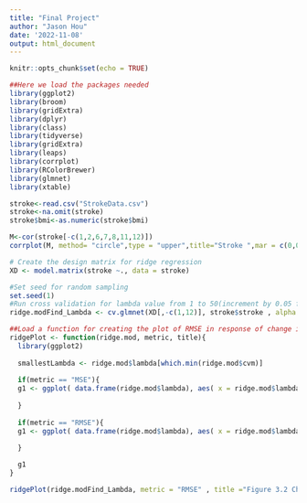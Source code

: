 ```yaml
---
title: "Final Project"
author: "Jason Hou"
date: '2022-11-08'
output: html_document
---
```


```r
knitr::opts_chunk$set(echo = TRUE)
```



```r
##Here we load the packages needed
library(ggplot2)
library(broom)
library(gridExtra)
library(dplyr)
library(class)
library(tidyverse)
library(gridExtra)
library(leaps)
library(corrplot)
library(RColorBrewer)
library(glmnet)
library(xtable)

```

```r
stroke<-read.csv("StrokeData.csv")
stroke<-na.omit(stroke)
stroke$bmi<-as.numeric(stroke$bmi)
```

```r
M<-cor(stroke[-c(1,2,6,7,8,11,12)])
corrplot(M, method= "circle",type = "upper",title="Stroke ",mar = c(0,0,2,0))
```

```r
# Create the design matrix for ridge regression
XD <- model.matrix(stroke ~., data = stroke)
```

```r
#Set seed for random sampling
set.seed(1)
#Run cross validation for lambda value from 1 to 50(increment by 0.05 for each run)
ridge.modFind_Lambda <- cv.glmnet(XD[,-c(1,12)], stroke$stroke , alpha = 1, standardize = TRUE,family = "binomial")
```

```r
##Load a function for creating the plot of RMSE in response of change in Lambda
ridgePlot <- function(ridge.mod, metric, title){
  library(ggplot2)
  
  smallestLambda <- ridge.mod$lambda[which.min(ridge.mod$cvm)] 
  
  if(metric == "MSE"){
  g1 <- ggplot( data.frame(ridge.mod$lambda), aes( x = ridge.mod$lambda, y = (ridge.mod$cvm))) + geom_point() + geom_vline( xintercept = smallestLambda, col = "blue" , lty = 2 ) +  labs(caption = paste("Test MSE values for Different Tuning Parameters. Smallest MSE at lambda = ", smallestLambda), title = title, y = "Test MSE", x = "Tuning Parameter")
  
  }
  
  if(metric == "RMSE"){
  g1 <- ggplot( data.frame(ridge.mod$lambda), aes( x = ridge.mod$lambda, y = sqrt(ridge.mod$cvm))) + geom_point() + geom_vline( xintercept = smallestLambda, col = "blue" , lty = 2 ) +  labs(caption = paste("Test RMSE values for Different Tuning Parameters. Smallest RMSE at lambda = ", smallestLambda), title = title, y = "Test RMSE", x = "Tuning Parameter")

  }
  
  g1
}
```

```r
ridgePlot(ridge.modFind_Lambda, metric = "RMSE" , title ="Figure 3.2 Change of RMSE in Response to  Change of Lambda(Ridge)" )

```



